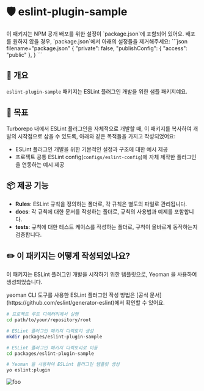 
# 🛡️ eslint-plugin-sample

<Callout type="info">
  이 패키지는 NPM 공개 배포를 위한 설정이 `package.json`에 포함되어 있어요.
  배포를 원하지 않을 경우, `package.json`에서 아래의 설정들을 제거해주세요:
  ```json filename="package.json"
  {
    "private": false,
    "publishConfig": {
      "access": "public"
    },
  }
  ```
</Callout>

## 📖 개요

`eslint-plugin-sample` 패키지는 ESLint 플러그인 개발을 위한 샘플 패키지예요.

## 🎯 목표

Turborepo 내에서 ESLint 플러그인을 자체적으로 개발할 때, 이 패키지를 복사하여 개발의 시작점으로 삼을 수 있도록,
아래와 같은 목적들을 가지고 작성되었어요:

- ESLint 플러그인 개발을 위한 기본적인 설정과 구조에 대한 예시 제공
- 프로젝트 공통 ESLint config(`configs/eslint-config`)에 자체 제작한 플러그인을 연동하는 예시 제공

## 📦 제공 기능

- <CodeRepositoryLink href="/packages/eslint-plugin-sample/lib/rules">**Rules**</CodeRepositoryLink>: ESLint 규칙을 정의하는 폴더로, 각 규칙은 별도의 파일로 관리됩니다.
- <CodeRepositoryLink href="/packages/eslint-plugin-sample/docs/rules">**docs**</CodeRepositoryLink>: 각 규칙에 대한 문서를 작성하는 폴더로, 규칙의 사용법과 예제를 포함합니다.
- <CodeRepositoryLink href="/packages/eslint-plugin-sample/tests/lib/rules">**tests**</CodeRepositoryLink>: 규칙에 대한 테스트 케이스를 작성하는 폴더로, 규칙이 올바르게 동작하는지 검증합니다.

## ✏️ 이 패키지는 어떻게 작성되었나요?

이 패키지는 ESLint 플러그인 개발을 시작하기 위한 템플릿으로, Yeoman 을 사용하여 생성되었습니다.

<Callout type="info">
  yeoman CLI 도구를 사용한 ESLint 플러그인 작성 방법은 [공식 문서](https://github.com/eslint/generator-eslint)에서 확인할 수 있어요.
</Callout>

```bash
# 프로젝트 루트 디렉터리에서 실행
cd path/to/your/repository/root

# ESLint 플러그인 패키지 디렉토리 생성
mkdir packages/eslint-plugin-sample

# ESLint 플러그인 패키지 디렉토리로 이동
cd packages/eslint-plugin-sample

# Yeoman 을 사용하여 ESLint 플러그인 템플릿 생성
yo eslint:plugin
```

![foo](/assets/images/packages/eslint-plugin-sample/img-1.png)
